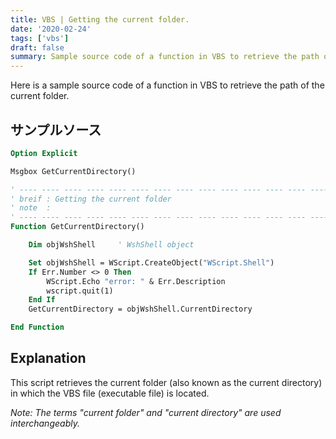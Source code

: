 ---
title: VBS | Getting the current folder.
date: '2020-02-24'
tags: ['vbs']
draft: false
summary: Sample source code of a function in VBS to retrieve the path of the current folder
---

Here is a sample source code of a function in VBS to retrieve the path of the current folder.

## サンプルソース

```vb
Option Explicit

Msgbox GetCurrentDirectory()

' ---- ---- ---- ---- ---- ---- ---- ---- ---- ---- ---- ---- ---- ---- ----
' breif : Getting the current folder
' note  :
' ---- ---- ---- ---- ---- ---- ---- ---- ---- ---- ---- ---- ---- ---- ----
Function GetCurrentDirectory()

    Dim objWshShell     ' WshShell object

    Set objWshShell = WScript.CreateObject("WScript.Shell")
    If Err.Number <> 0 Then
        WScript.Echo "error: " & Err.Description
        wscript.quit(1)
    End If
    GetCurrentDirectory = objWshShell.CurrentDirectory

End Function
```

## Explanation

This script retrieves the current folder (also known as the current directory) in which the VBS file (executable file) is located.

*Note: The terms "current folder" and "current directory" are used interchangeably.*